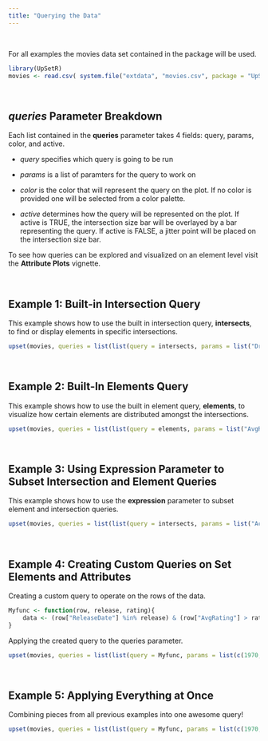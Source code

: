 ```yaml
---
title: "Querying the Data"
---
```


<br>

For all examples the movies data set contained in the package will be used.
```r
library(UpSetR)
movies <- read.csv( system.file("extdata", "movies.csv", package = "UpSetR"), header=T, sep=";" )
```

<br>

*queries* Parameter Breakdown
----------------------------------
Each list contained in the **queries** parameter takes 4 fields: query, params, color, and active.

- *query* specifies which query is going to be run

- *params* is a list of paramters for the query to work on

- *color* is the color that will represent the query on the plot. If no color is provided one will be selected from a color palette.

- *active* determines how the query will be represented on the plot. If active is TRUE, the intersection size bar will be overlayed by a bar representing the query. If active is FALSE, a jitter point will be placed on the intersection size bar.

To see how queries can be explored and visualized on an element level visit the **Attribute Plots** vignette.

<br>

Example 1: Built-in Intersection Query
-------------
This example shows how to use the built in intersection query, **intersects**, to find or display elements in specific intersections.
```r
upset(movies, queries = list(list(query = intersects, params = list("Drama", "Comedy", "Action"), color = "orange", active = T), list(query = intersects, params = list("Drama"), color = "red", active = F), list(query = intersects, params = list("Action", "Drama"), active = T)))
```

<br>

Example 2: Built-In Elements Query
-------------
This example shows how to use the built in element query, **elements**, to visualize how certain elements are distributed amongst the intersections.
```r
upset(movies, queries = list(list(query = elements, params = list("AvgRating", 3.5, 4.1), color = "blue", active = T), list(query = elements, params = list("ReleaseDate", 1980, 1990, 2000), color = "red", active = F)))
```

<br>

Example 3: Using Expression Parameter to Subset Intersection and Element Queries
-------------
This example shows how to use the **expression** parameter to subset element and intersection queries.
```r
upset(movies, queries = list(list(query = intersects, params = list("Action", "Drama"), active = T), list(query = elements, params = list("ReleaseDate", 1980, 1990, 2000), color = "red", active = F)), expression = "AvgRating > 3 & Watches > 100")
```

<br>

Example 4: Creating Custom Queries on Set Elements and Attributes
-------------
Creating a custom query to operate on the rows of the data.
```r
Myfunc <- function(row, release, rating){
    data <- (row["ReleaseDate"] %in% release) & (row["AvgRating"] > rating)
}
```

Applying the created query to the queries parameter.
```r
upset(movies, queries = list(list(query = Myfunc, params = list(c(1970,1980, 1990, 1999, 2000), 2.5), color = "blue", active =T)))
```

<br>

Example 5: Applying Everything at Once
--------------
Combining pieces from all previous examples into one awesome query!
```r
upset(movies, queries = list(list(query = Myfunc, params = list(c(1970,1980, 1990, 1999, 2000), 2.5), color = "orange", active =T), list(query = intersects, params = list("Action", "Drama"), active = F), list(query = elements, params = list("ReleaseDate", 1980, 1990, 2000), color = "red", active = F)), expression = "AvgRating > 3 & Watches > 100")
```

